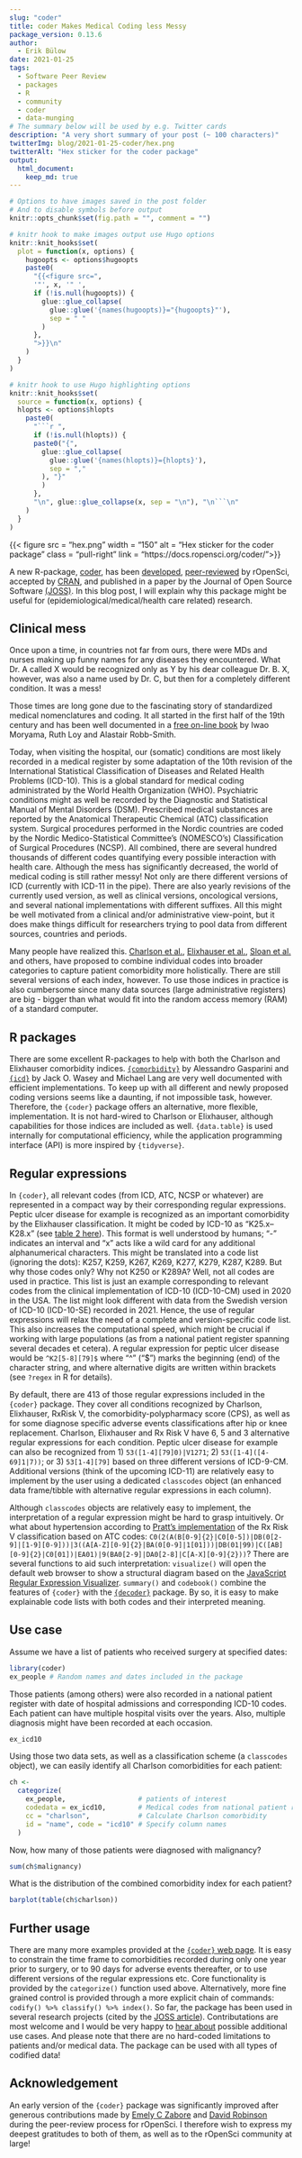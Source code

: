 ```yaml
---
slug: "coder"
title: coder Makes Medical Coding less Messy
package_version: 0.13.6
author:
  - Erik Bülow
date: 2021-01-25
tags:
  - Software Peer Review
  - packages
  - R
  - community
  - coder
  - data-munging
# The summary below will be used by e.g. Twitter cards
description: "A very short summary of your post (~ 100 characters)"
twitterImg: blog/2021-01-25-coder/hex.png
twitterAlt: "Hex sticker for the coder package"
output: 
  html_document:
    keep_md: true
---
```


```r
# Options to have images saved in the post folder
# And to disable symbols before output
knitr::opts_chunk$set(fig.path = "", comment = "")

# knitr hook to make images output use Hugo options
knitr::knit_hooks$set(
  plot = function(x, options) {
    hugoopts <- options$hugoopts
    paste0(
      "{{<figure src=",
      '"', x, '" ',
      if (!is.null(hugoopts)) {
        glue::glue_collapse(
          glue::glue('{names(hugoopts)}="{hugoopts}"'),
          sep = " "
        )
      },
      ">}}\n"
    )
  }
)

# knitr hook to use Hugo highlighting options
knitr::knit_hooks$set(
  source = function(x, options) {
  hlopts <- options$hlopts
    paste0(
      "```r ",
      if (!is.null(hlopts)) {
      paste0("{",
        glue::glue_collapse(
          glue::glue('{names(hlopts)}={hlopts}'),
          sep = ","
        ), "}"
        )
      },
      "\n", glue::glue_collapse(x, sep = "\n"), "\n```\n"
    )
  }
)
```

<!--html_preserve-->
{{< figure src = "hex.png" width = "150" alt = "Hex sticker for the coder package" class = "pull-right" link = "https://docs.ropensci.org/coder/">}}
<!--/html_preserve-->


A new R-package, [coder](https://docs.ropensci.org/coder/), has been [developed](https://github.com/ropensci/coder), [peer-reviewed](https://github.com/ropensci/software-review/issues/381) by rOpenSci, accepted by [CRAN](https://cran.r-project.org/package=coder), and published in a paper by the Journal of Open Source Software [(JOSS)](https://joss.theoj.org/papers/10.21105/joss.02916). In this blog post, I will explain why this package might be useful for (epidemiological/medical/health care related) research.   


## Clinical mess

Once upon a time, in countries not far from ours, there were MDs and nurses making up funny names for any diseases they encountered. What Dr. A called X would be recognized only as Y by his dear colleague Dr. B. X, however, was also a name used by Dr. C, but then for a completely different condition. It was a mess!

Those times are long gone due to the fascinating story of standardized medical nomenclatures and coding. It all started in the first half of the 19th century and has been well documented in a [free on-line book](https://www.cdc.gov/nchs/data/misc/classification_diseases2011.pdf) by Iwao Moryama, Ruth Loy and Alastair Robb-Smith.

Today, when visiting the hospital, our (somatic) conditions are most likely recorded in a medical register by some adaptation of the 10th revision of the International Statistical Classification of Diseases and Related Health Problems (ICD-10). This is a global standard for medical coding administrated by the World Health Organization (WHO). Psychiatric conditions might as well be recorded by the Diagnostic and Statistical Manual of Mental Disorders (DSM). Prescribed medical substances are reported by the Anatomical Therapeutic Chemical (ATC) classification system. Surgical procedures performed in the Nordic countries are coded by the Nordic Medico-Statistical Committee's (NOMESCO's) Classification of Surgical Procedures (NCSP). All combined, there are several hundred thousands of different codes quantifying every possible interaction with health care. Although the mess has significantly decreased, the world of medical coding is still rather messy! Not only are there different versions of ICD (currently with ICD-11 in the pipe). There are also yearly revisions of the currently used version, as well as clinical versions, oncological versions, and several national implementations with different suffixes. All this might be well motivated from a clinical and/or administrative view-point, but it does make things difficult for researchers trying to pool data from different sources, countries and periods. 

Many people have realized this. [Charlson et al.](https://pubmed.ncbi.nlm.nih.gov/3558716/), [Elixhauser et al.](https://pubmed.ncbi.nlm.nih.gov/9431328/), [Sloan et al.](https://pubmed.ncbi.nlm.nih.gov/12773842/) and others, have proposed to combine individual codes into broader categories to capture patient comorbidity more holistically. There are still several versions of each index, however. To use those indices in practice is also cumbersome since many data sources (large administrative registers) are big - bigger than what would fit into the random access memory (RAM) of a standard computer.



## R packages

There are some excellent R-packages to help with both the Charlson and Elixhauser comorbidity indices. [`{comorbidity}`](https://ellessenne.github.io/comorbidity/) by Alessandro Gasparini and [`{icd}`](https://jackwasey.github.io/icd/) by Jack O. Wasey and Michael Lang are very well documented with efficient implementations. To keep up with all different and newly proposed coding versions seems like a daunting, if not impossible task, however. Therefore, the `{coder}` package offers an alternative, more flexible, implementation. It is not hard-wired to Charlson or Elixhauser, although capabilities for those indices are included as well. `{data.table}` is used internally for computational efficiency, while the application programming interface (API) is more inspired by `{tidyverse}`. 



## Regular expressions

In `{coder}`, all relevant codes (from ICD, ATC, NCSP or whatever) are represented in a compact way by their corresponding regular expressions. Peptic ulcer disease for example is recognized as an important comorbidity by the Elixhauser classification. It might be coded by ICD-10 as “K25.x–K28.x” (see [table 2 here](https://journals.lww.com/lww-medicalcare/Abstract/2005/11000/Coding_Algorithms_for_Defining_Comorbidities_in.10.aspx)). This format is well understood by humans; "-" indicates an interval and "x" acts like a wild card for any additional alphanumerical characters. This might be translated into a code list (ignoring the dots): K257, K259, K267, K269, K277, K279, K287, K289. But why those codes only? Why not K250 or K289A? Well, not all codes are used in practice. This list is just an example corresponding to relevant codes from the clinical implementation of ICD-10 (ICD-10-CM) used in 2020 in the USA. The list might look different with data from the Swedish version of ICD-10 (ICD-10-SE) recorded in 2021. Hence, the use of regular expressions will relax the need of a complete and version-specific code list. This also increases the computational speed, which might be crucial if working with large populations (as from a national patient register spanning several decades et cetera). A regular expression for peptic ulcer disease would be `^K2[5-8][79]$` where "^" ("$") marks the beginning (end) of the character string, and where alternative digits are written within brackets (see `?regex` in R for details). 

By default, there are 413 of those regular expressions included in the `{coder}` package. They cover all conditions recognized by Charlson, Elixhauser, RxRisk V, the comorbidity-polypharmacy score (CPS), as well as for some diagnose specific adverse events classifications after hip or knee replacement. Charlson, Elixhauser and Rx Risk V have 6, 5 and 3 alternative regular expressions for each condition. Peptic ulcer disease for example can also be recognized from 1) `53([1-4][79]0)|V1271`; 2) `53([1-4]([4-69]1|7))`; or 3) `53[1-4][79]` based on three different versions of ICD-9-CM. Additional versions (think of the upcoming ICD-11) are relatively easy to implement by the user using a dedicated `classcodes` object (an enhanced data frame/tibble with alternative regular expressions in each column).

Although `classcodes` objects are relatively easy to implement, the interpretation of a regular expression might be hard to grasp intuitively. Or what about hypertension according to [Pratt's implementation](https://bmjopen.bmj.com/content/8/4/e021122) of the Rx Risk V classification based on ATC codes: `C0(2(A(B[0-9]{2}|C0[0-5])|DB(0[2-9]|[1-9][0-9]))|3((A[A-Z][0-9]{2}|BA(0[0-9]|1[01]))|DB(01|99)|C([AB][0-9]{2}|C0[01])|EA01)|9(BA0[2-9]|DA0[2-8]|C[A-X][0-9]{2}))`? There are several functions to aid such interpretation: `visualize()` will open the default web browser to show a structural diagram based on the [JavaScript Regular Expression Visualizer](https://jex.im/regulex). `summary()` and `codebook()` combine the features of `{coder}` with the [`{decoder}`](https://cran.r-project.org/package=decoder) package. By so, it is easy to make explainable code lists with both codes and their interpreted meaning.


## Use case

Assume we have a list of patients who received surgery at specified dates:

```r
library(coder)
ex_people # Random names and dates included in the package
```

Those patients (among others) were also recorded in a national patient register with date of hospital admissions and corresponding ICD-10 codes. Each patient can have multiple hospital visits over the years. Also, multiple diagnosis might have been recorded at each occasion.

```r
ex_icd10
```

Using those two data sets, as well as a classification scheme (a `classcodes` object), we can easily identify all Charlson comorbidities for each patient:

```r
ch <- 
  categorize(
    ex_people,                  # patients of interest 
    codedata = ex_icd10,        # Medical codes from national patient register
    cc = "charlson",            # Calculate Charlson comorbidity
    id = "name", code = "icd10" # Specify column names
  )
```

Now, how many of those patients were diagnosed with malignancy?

```r
sum(ch$malignancy)
```

What is the distribution of the combined comorbidity index for each patient?

```r
barplot(table(ch$charlson))
```

## Further usage

There are many more examples provided at the [`{coder}`  web page](https://docs.ropensci.org/coder/). It is easy to constrain the time frame to comorbidities recorded during only one year prior to surgery, or to 90 days for adverse events thereafter, or to use different versions of the regular expressions etc. Core functionality is provided by the `categorize()` function used above. Alternatively, more fine grained control is provided through a more explicit chain of commands: `codify() %>% classify() %>% index()`. So far, the package has been used in several research projects (cited by the [JOSS article](https://joss.theoj.org/papers/10.21105/joss.02916)). Contributations are most welcome and I would be very happy to [hear about](https://github.com/ropensci/coder/issues) possible additional use cases. And please note that there are no hard-coded limitations to patients and/or medical data. The package can be used with all types of codified data!


## Acknowledgement

An early version of the `{coder}` package was significantly improved after generous contributions made by [Emely C Zabore](https://github.com/zabore) and [David Robinson](/author/david-robinson/) during the peer-review process for rOpenSci. I therefore wish to express my deepest gratitudes to both of them, as well as to the rOpenSci community at large!
